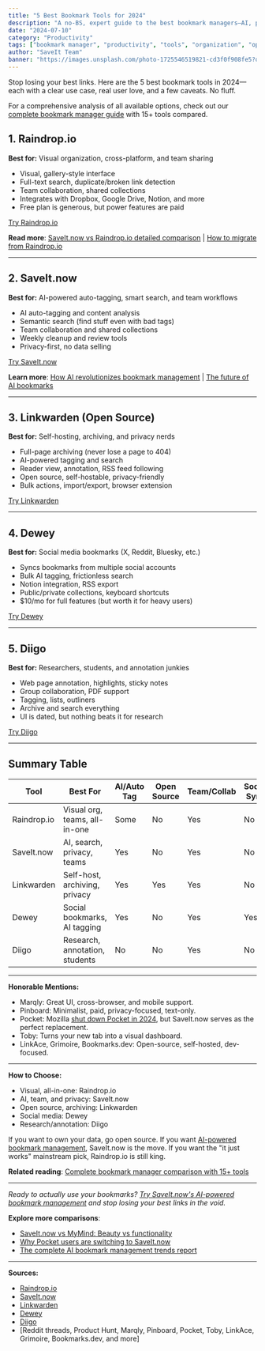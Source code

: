 ```yaml
---
title: "5 Best Bookmark Tools for 2024"
description: "A no-BS, expert guide to the best bookmark managers—AI, privacy, open source, and power features."
date: "2024-07-10"
category: "Productivity"
tags: ["bookmark manager", "productivity", "tools", "organization", "open source", "AI"]
author: "SaveIt Team"
banner: "https://images.unsplash.com/photo-1725546519821-cd3f0f908fe5?q=80&w=4473&auto=format&fit=crop&ixlib=rb-4.1.0&ixid=M3wxMjA3fDB8MHxwaG90by1wYWdlfHx8fGVufDB8fHx8fA%3D%3D"
---
```


Stop losing your best links. Here are the 5 best bookmark tools in 2024—each with a clear use case, real user love, and a few caveats. No fluff.

For a comprehensive analysis of all available options, check out our [complete bookmark manager guide](/posts/best-bookmark-managers-2024-complete-guide) with 15+ tools compared.

## 1. Raindrop.io
**Best for:** Visual organization, cross-platform, and team sharing

- Visual, gallery-style interface
- Full-text search, duplicate/broken link detection
- Team collaboration, shared collections
- Integrates with Dropbox, Google Drive, Notion, and more
- Free plan is generous, but power features are paid

[Try Raindrop.io](https://raindrop.io/)

**Read more**: [SaveIt.now vs Raindrop.io detailed comparison](/posts/saveit-vs-raindrop-comparison) | [How to migrate from Raindrop.io](/posts/migrating-from-raindrop-to-saveit)

---

## 2. SaveIt.now
**Best for:** AI-powered auto-tagging, smart search, and team workflows

- AI auto-tagging and content analysis
- Semantic search (find stuff even with bad tags)
- Team collaboration and shared collections
- Weekly cleanup and review tools
- Privacy-first, no data selling

[Try SaveIt.now](/)

**Learn more**: [How AI revolutionizes bookmark management](/posts/ai-bookmark-management-trends-2024) | [The future of AI bookmarks](/posts/ai-bookmark-management)

---

## 3. Linkwarden (Open Source)
**Best for:** Self-hosting, archiving, and privacy nerds

- Full-page archiving (never lose a page to 404)
- AI-powered tagging and search
- Reader view, annotation, RSS feed following
- Open source, self-hostable, privacy-friendly
- Bulk actions, import/export, browser extension

[Try Linkwarden](https://linkwarden.app/)

---

## 4. Dewey
**Best for:** Social media bookmarks (X, Reddit, Bluesky, etc.)

- Syncs bookmarks from multiple social accounts
- Bulk AI tagging, frictionless search
- Notion integration, RSS export
- Public/private collections, keyboard shortcuts
- $10/mo for full features (but worth it for heavy users)

[Try Dewey](https://getdewey.co/)

---

## 5. Diigo
**Best for:** Researchers, students, and annotation junkies

- Web page annotation, highlights, sticky notes
- Group collaboration, PDF support
- Tagging, lists, outliners
- Archive and search everything
- UI is dated, but nothing beats it for research

[Try Diigo](https://www.diigo.com/)

---

## Summary Table

| Tool         | Best For                        | AI/Auto Tag | Open Source | Team/Collab | Social Sync | Annotation | Price (core) |
|--------------|---------------------------------|-------------|-------------|-------------|-------------|------------|--------------|
| Raindrop.io  | Visual org, teams, all-in-one   | Some        | No          | Yes         | No          | Basic      | Free/$3/mo   |
| SaveIt.now   | AI, search, privacy, teams      | Yes         | No          | Yes         | No          | No         | Free/$       |
| Linkwarden   | Self-host, archiving, privacy   | Yes         | Yes         | Yes         | No          | Yes        | Free/$3/mo   |
| Dewey        | Social bookmarks, AI tagging    | Yes         | No          | Yes         | Yes         | No         | $10/mo       |
| Diigo        | Research, annotation, students  | No          | No          | Yes         | No          | Yes        | Free/$5/mo   |

---

**Honorable Mentions:**
- Marqly: Great UI, cross-browser, and mobile support.
- Pinboard: Minimalist, paid, privacy-focused, text-only.
- Pocket: Mozilla [shut down Pocket in 2024](/posts/pocket-shutdown-saveit-alternative), but SaveIt.now serves as the perfect replacement.
- Toby: Turns your new tab into a visual dashboard.
- LinkAce, Grimoire, Bookmarks.dev: Open-source, self-hosted, dev-focused.

---

**How to Choose:**
- Visual, all-in-one: Raindrop.io
- AI, team, and privacy: SaveIt.now
- Open source, archiving: Linkwarden
- Social media: Dewey
- Research/annotation: Diigo

If you want to own your data, go open source. If you want [AI-powered bookmark management](/posts/ai-bookmark-management), SaveIt.now is the move. If you want the "it just works" mainstream pick, Raindrop.io is still king.

**Related reading**: [Complete bookmark manager comparison with 15+ tools](/posts/best-bookmark-managers-2024-complete-guide)

---

*Ready to actually use your bookmarks? [Try SaveIt.now's AI-powered bookmark management](/) and stop losing your best links in the void.*

**Explore more comparisons**:
- [SaveIt.now vs MyMind: Beauty vs functionality](/posts/saveit-vs-mymind-comparison)
- [Why Pocket users are switching to SaveIt.now](/posts/saveit-vs-pocket-comparison)
- [The complete AI bookmark management trends report](/posts/ai-bookmark-management-trends-2024)

---

**Sources:**
- [Raindrop.io](https://raindrop.io/)
- [SaveIt.now](/)
- [Linkwarden](https://linkwarden.app/)
- [Dewey](https://getdewey.co/)
- [Diigo](https://www.diigo.com/)
- [Reddit threads, Product Hunt, Marqly, Pinboard, Pocket, Toby, LinkAce, Grimoire, Bookmarks.dev, and more]